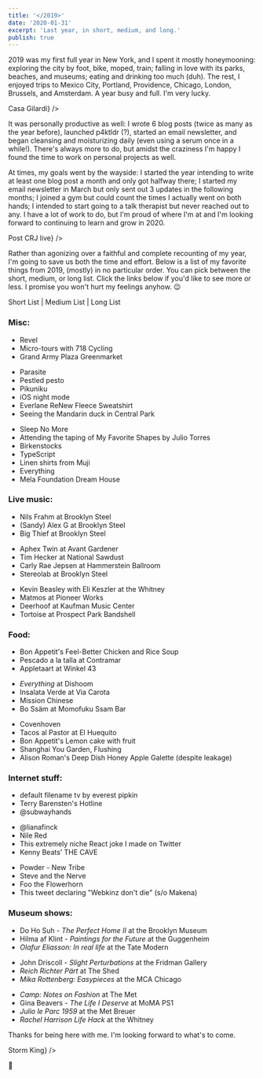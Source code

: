 ```yaml
---
title: '</2019>'
date: '2020-01-31'
excerpt: 'Last year, in short, medium, and long.'
publish: true
---
```






<ListProvider>

<section class="blog-section">

2019 was my first full year in New York, and I spent it mostly honeymooning: exploring the city by foot, bike, moped, train; falling in love with its parks, beaches, and museums; eating and drinking too much (duh). The rest, I enjoyed trips to <XA href="https://photos.google.com/share/AF1QipM3kyWNDQj3ccDQTCTe8FRz4nz26bG0FGtiftssKvSwF549WRQzHf1Up6Us9SPVuA?key=LXJBNnI2bms2TlRIUGxHc1dQdGdkYkY3eGVSRkhR">Mexico City</XA>, Portland, Providence, Chicago, <XA href="https://photos.google.com/album/AF1QipMrBzhErPoEAWWTHuVx06Sma2zJ4_4E_k5Pa8zL">London, Brussels, and Amsterdam</XA>. A year busy and full. I'm very lucky.

<div class="blog-inset">
  <ZoomImage src={gilardi} zoomSrc={gilardiZoom} caption={<span><XA href="https://casagilardi.mx/">Casa Gilardi</XA></span>} />
</div>

It was personally productive as well: I wrote 6 <Link to="/blog/">blog</Link> posts (twice as many as the year before), launched <XA href="https://p4ktldr.com">p4ktldr</XA> (<Link to="/projects/personal/p4ktldr/">?</Link>), started an <XA href="https://tinyletter.com/prichey">email newsletter</XA>, and began <XA href="https://www.kiehls.com/skincare/cleansers-and-scrubs/calendula-deep-cleansing-foaming-face-wash/512.html">cleansing</XA> and <XA href="https://www.kiehls.com/skincare/moisturizers/ultra-facial-oil-free-lotion/10002.html">moisturizing</XA> daily (even using a serum once in a while!). There's always more to do, but amidst the craziness I'm happy I found the time to work on personal projects as well.

At times, my goals went by the wayside: I started the year intending to write at least one blog post a month and only got halfway there; I started my email newsletter in March but only sent out 3 updates in the following months; I joined a gym but could count the times I actually went on both hands; I intended to start going to a talk therapist but never reached out to any. I have a lot of work to do, but I'm proud of where I'm at and I'm looking forward to continuing to learn and grow in 2020.

<div class="blog-inset">
  <ZoomImage src={crj} zoomSrc={crjZoom} caption={<span>Post <XA href="https://en.wikipedia.org/wiki/Carly_Rae_Jepsen">CRJ</XA> live</span>} />
</div>

Rather than agonizing over a faithful and complete recounting of my year, I'm going to save us both the time and effort. Below is a list of my favorite things from 2019, (mostly) in no particular order. You can pick between the short, medium, or long list. Click the links below if you'd like to see more or less. I promise you won't hurt my feelings anyhow. 😉

<ListLink length="short">Short List</ListLink> | <ListLink length="medium">Medium List</ListLink> | <ListLink length="long">Long List</ListLink>

</section>

<section class="blog-section">

### Misc:

<ListSubset length="short">

* <XA href="https://www.theverge.com/2019/6/16/18677586/revel-mopeds-scooter-nyc-review">Revel</XA>
* <XA href="http://www.718c.com/microtours">Micro-tours</XA> with <XA href="http://www.718c.com/">718 Cycling</XA>
* <XA href="https://www.grownyc.org/greenmarket/brooklyn-grand-army-plaza">Grand Army Plaza Greenmarket</XA>

</ListSubset>

<ListSubset length="medium">

* <XA href="https://en.wikipedia.org/wiki/Parasite_(2019_film)">Parasite</XA>
* <XA href="https://www.amazon.com/gp/product/B01HXWT40E">Pestled</XA> pesto
* <XA href="https://pikuniku.net/">Pikuniku</XA>
* iOS <XA href="https://photos.google.com/share/AF1QipNgAA83N8WQLks8OQg4CsbiJGOjQz_ygDxSjUsUWR51DiBbRDBgGcqOSX6IYmVXRQ/photo/AF1QipOTa1FwiRy8htLshg-RPpvyeOWuL578wAlYkLau?key=QnRyZzVBdHhPSkJUc3FOalRYVjg4ZVE3WGFmUVln">night mode</XA>
* Everlane <XA href="https://www.everlane.com/products/mens-renew-sherpa-fleece-crew-dark-slate">ReNew Fleece Sweatshirt</XA>
* <XA href="https://lh3.googleusercontent.com/UEwOKVs0amfa2e2XMn0OQ35uQtrlR48gDB6jTQPac6ttDevzE_MVlIGym9wih-BByDiRW_wB-FR4JIpQOFFgc9ZsjDKJb77SsbYsXW5Uh_-xGxqguiHfDxbByop-2BjWD03xnqPyN-f9dDqTkLM0IQrsbH0YOEAHVS4L0Gq6FlCpOB-qyyrfyoLzc5xNGsA8ecquhf0iEu_1oPWwC0JB3NN1bHGfy2TAc7kMXLqAokiC931-CzfPquZFEf76N2xSt42MOE3A4KahcHM56ZUC-RuDfj0YmrdOvUJYuDsgA4n3BFbXuIRMjVZCQqCtmzvEc5ss03xXTI_AwJ2c2yx6JcWDC_R2J1jSKHcb7FtF-kErLjnAncbBWHDt-8mntADtUcaxn6AZIj3mmP4mOlLtxL6fhzWlE4AO8O4E3NyfqWLbVHRN5AUW03qxQ75bTLrtIJm628ZqOn86pAzs3LeKWduZe0rtAxcWOuZ-ZdPrKMDQtf8hCHNIh6GoOsKqWvn6_LxjGHeh0tYQ1HtesgBOqOmlnGV0lbldnrL20fFoUOJ0-ccx_WsWw2T7R4UzcpN4-3PPFQTGjF3Pbu3ub0D2buRpLXClr9GFCeq-JQGMNVVaPgq_QOSLt0IkZko7qAiglq5cVJiXumwxvY1sW9FZ9tK7lrZAMZGc06DMCyec5F7mNd8JQVdDU3bL=w2084-h1562-no">Seeing</XA> the <XA href="https://www.nytimes.com/2018/10/31/nyregion/mandarin-duck-central-park-pond.html">Mandarin duck</XA> in Central Park

</ListSubset>

<ListSubset length="long">

* <XA href="https://mckittrickhotel.com/">Sleep No More</XA>
* <XA href="https://lh3.googleusercontent.com/wUtVAvIDZc2bD8eWCxLA51acMOcBpVhpVfXTKmR-jiiCQuHPKpJsIA4o2-C5b68LHGzFrU01ztdsA46EPC8GSRc_62CVxSNmDKKUjXFzq5fa1f179cqZTbto9vK5WFQB4lp5pVIt339fnnEfPyGdbPVAg9CpHeIXUITQ7AXbD3HZuGwXU0ERhRnzJfaNaM3lQBF3uT7FpfK15vSVXBzb4F9yeUaqFrvfVmEitty3yTqBlx6Kmy6qvStFQwyJHOFDVtOQhmXlEMGz_HIQn8WqI7tm43aRNSdyDdr0XNRdqo0pF10VZ08_Frn-JLPTuMtRuNVOIqj-1ZrmO7H9WAVo6ZoIHC2rZMHfWN0NgAQXnPm15AHOe7gqhh21YPcDPPvPHcoZx1M3O5pYxneukoAqPOefgfC-S5-NjliIgv1jASDEwst2m3QKXV8hMY8-VDzd-tiw2OGJd5QyzFud7rTX-mnK90uY0PI5pv8Cm-fKaBrm9gJWrfSVeFRLCCCp7Hc22GDQDvec_nYIJUpEWZiZ7ozTbW3ufQkgMJygzZHbhkymeBSuFOZDNARUpLe1nDadDJEwrZuh4oTmIj3tyELwGieUQCDkIipENqkAd3bQVgx4OtXTj0QJVZDEZSXdTYSbdquon1riiJUelaSR8ETBmeaAlFsnsesuy9RJw1_VfV0zaUzsN27BEZQpxNyMEeso0KZJNQIsdIEWE3kYTnqxECY53mUOOvI1enWziDJfMCZM-AiFhQ=w2160-h1350-no">Attending</XA> the taping of <XA href="https://www.hbo.com/specials/my-favorite-shapes-by-julio-torres">My Favorite Shapes</XA> by Julio Torres
* <XA href="https://www.birkenstock.com/us/arizona-birko-flor-nubuck/arizona-core-birkoflornubuck-0-eva-u.html">Birkenstocks</XA>
* <XA href="https://www.typescriptlang.org/">TypeScript</XA>
* Linen shirts from <XA href="https://www.muji.com/us/">Muji</XA>
* <XA href="http://www.everything-game.com/">Everything</XA>
* Mela Foundation <XA href="http://melafoundation.org/">Dream House</XA>

</ListSubset>

</section>

<section class="blog-section">

### Live music:

<ListSubset length="short">

* <XA href="https://lh3.googleusercontent.com/Iv-cn693IzavBnwrotVxo5oT0vE5DCxpb7yYa8uP29wKb2tGLpAetzNVIgZHuYX1rf0m59ULKNCBliRzQEpk4OPlsLfZ-GeUq1X0bJmjzpVkyy-tMAbACYDPBNkedCrxLbq8E4WAgBmdqZmwiNgm3AV4pQmSi0pGRsaA0-75UE-o7yau1VNLSfreyU_pwBmE7xm1nkM1GcsjYdxosXGNI5R44wZVRwwKc-0uhvV0UJxdQY5tkqJOC54qwJwFfXWzMakT2Rqx4RihzNHHblKyeCi1yvpNJWovoQJXrT_rO9qjHK5i2kPBjLlC9zbdNq0GD5UhWWMtdyG_hKBL8nUnHnB8llmOfMDLVaGtdVtMn7xYZu02DvzEsBtIAA16g_lwkuMz9y9qMwN-K8lt5EC19y_h9bUf-vuYw2o2pqEXbbgeT1mUo34myaUu5MqVmsZWLkVQnYG3TbCRlM15eR0R91EabVOvZoPW7Ck9qym9gDTIOUYpuNlbzymwtzB16XRGVaIok-sIhAjtT4GGfjXAOtm_ULkbQy1fib49HuLO_1ZkaLVmPWC0hEhKPTjRABwImTsyfGdYMGez3f3V5IhJ8zh5jDE2_O2ZQeqyv5zVIcqEnSOq_tz3LMB84FsjgSCnD_rBsE1D32sl2eLJw2aO9_cz6jLvY8zXZGDNlQCsrqhZckyyfzQA20K-lwdFiz-QucgTaEuiWY-_8iV1aUrLYuaUP6snS9-9akI6NU-Z0dByBiZLrg=w2084-h1562-no">Nils Frahm</XA> at Brooklyn Steel
* <XA href="https://lh3.googleusercontent.com/Io2aB4hGjNhrL3M8_QPwzPYqqvZRsdtSfVLndGx8D-0z8pEUQcDCCotA5OB6EZ6RJU8QsN3VWLZgVeadqIdDQmGwaeIbU49AuwU26ryD97qNOboidMEOrSsLXcx6khXkPk47a8flEkTOBx5PjW68VTQ6Wz-oKbkL168eoX6on4oykSxRm6ZJ5DjkeH_tg5EzFtiz1bgTZcOXHKcAEd_PIq0Pt_KJIH9EYyG2UohftAW6WLPu4TbOgnEiSP3UMJexKu5vwBto9ufHgnha_t1eQdqdARbjM0pP9w09cwmvXL_643zW14NGyK2OadJ8LKGMX94gzbgDY4zxWK_4wBCB5pFfxZqauOI_wD02o-xFaQPwndc0JDosANwuJPOEs-IOVld1fIXWuU3FoXbbv9ZC7t3jvtaMtBxE-jYBAz66-HvooEdZEx9GjKqwzDAnE4B3KuixGdNDvIYk1QMwAKq0978EMUxMfGAVbnublSRohMGaro2f495HFa61PMvychWV8czyHdb8p437jFyKxibbxiRxYd1DbNrMmbC7X0Wnw8aDc2rTqnGRCa_Tn6ypyiv_-RiexWaWV0PxolT5hFSwVKCyYj1RLp0XfV_avQuJm1oBO9skH2o9OC6bO7ZSZohrrU761Eo4WRfAJocDbGW-TgPYoKNcBif3fZuP7euGjHxJI5SEUXhEdyLLWhzCZymwqjLxQXCb5P8_tgQuLCaB2Y9HiKH6R0WIBadctufu2qX8WxD5wA=w2084-h1562-no">(Sandy) Alex G</XA> at Brooklyn Steel
* <XA href="https://lh3.googleusercontent.com/VACtzmkbxp6NreBmT9AUq9uT_S9m-tvS7g32YkCKnLmk3vbLYaOH1I3Ic2-yoS_QY13JHkV6JIwXYUGQtSa_uzEBwu9-Ycm8kWfB7phMFLx_BOobyHVesC4YsF7PbF7OojvgaUZGBOTrQ2O_xhwYDqCAnf4F5TCs-BKzgjIvAhTEA8868gMavABkKHL0Ou9zdEO2fO3-yBqTBvXubAqi88-IPg_1FkFpcO9b-9wcCRjl_X5nwNC6RTDvaMfkDLZSSNcy4bTqvK1qPOhsdzPGaXSN2AOpVV9_uPgfYNn-miby3odjf_egNCL9i2lo-QRg2EngLduBq3TXYeaDh7OBGhk_X05LruT1UP599bbvxecXfPXKTFevvXUvAZ8ZWf7BOR8VqVpivfhNfuFED0K_Wievs2CSmyKbCf6PjRTsxVfNwHLhQBSQHpFHIXhAtHfbCa3kS7puKpTHtFqql0c8ZzpSyP8bRToWY2Q_-czxm8SvLyXGZlaqnFri-iC0a-cNo5W4MdYUEvEHts7FmAiefrEcqU472N6uBmC90zvoeD_GYlz6LEgC8Z1eIb0zwVcswgYr8Fnn7casVnaHsuSjKz_Rc6lXO69u7hxmHDC6HGmWtaX8iJ6QiZkoPElJDs4Zw4J8fAHiigJruU7LPfd4Vjhrlb-0hh2fAB6y7D-KOFAbv2lo3MG3y8trwDIt0mdH74J3GyVVknZK4V5Oza712vRVt8g_vStvAu2TYB1zIMOfs2Etiw=w2084-h1562-no">Big Thief</XA> at Brooklyn Steel

</ListSubset>

<ListSubset length="medium">

* <XA href="https://lh3.googleusercontent.com/gHB2lKirkFg2Avpm2iIBvWhjKInJoCHuOpW7HGMrwEmXCUhWL2BleaFZQ0bRsQ9qPdfMCUdSbQnQVm0buauy5Ka3h7JeNCXjgJuJ9upmAjnjS9xbDyGS9nTCLBzcmEARggHgQFOTJL75aceTkYfGToPTmNpkOXmoPSiHOyTssqJ_8YO0wg_2ceA3P2I4m8WbvwBrXBT5YqQwrImmxSH65HKlQGnLxzfgyVMqk2aCNnSSw4ueXiU3o-QclrHYpkMuflgMAMM7H_NzS349WTAONwPdcD-hbNpWfu8PFTiYbUAQ1N6cX_rlBAr8T3gsoQNj6TsMt2sRqUyh-KwJkM0P920qFc0KoVWIiTTLNOyZpyte-AHjmn0U_euECSbl-b1MO9N4HuEwjvl9mn0aHb7Bm8IQg-k9pJ9ybu4OsgFRxoUh1AQnlHwFrBHkANrr1p0w3S8fwTMrR8ekLK2uTNhq-jFrXWp4iSZ-WNy7tt8SEzNltQyMq5srV7mBojvNovylAToNzrHWLsKMq0AVDhF8eU8qmd8QKe5A9b6WiVl9qkTGrvOUjqo6K_hw2cwDlfh09h15Uk-aWQUeOFd31Y9xZ6A7dy_mavyUv-spDo510-cCgazKrmkWpg-foNClVhkxLG9HIWWBNmfgdUhZVbh5p13fDAlUw8eq_c9aBMJN2up4xIWMjMXOQRDQ=w2774-h1562-no">Aphex Twin</XA> at Avant Gardener
* <XA href="https://lh3.googleusercontent.com/cOXecRLXA_0E4WUsWwP3eZxdtwqasn9RTzlPt5GNXvHzm--Wxoc_Axu-9Lhj2FLhPBDGxljPk0TpDedncRnyxYZXLfgn39plG3x36mQFyEisBPiAbMp512PWli_N11TW8Jie-u539lyIKtliSHyRvkeJ_HaNWEgjX_ztqCiuvTn4bEzAn4-0uMw_uQNwdL-V1Tmhf_0HbLCs6o6vpubPgS1QNaVJy3Xk2ZOiu8vd5DB4hRS2LQL3-ZsBw8wooQwhIYjS2vlZrQfMnvUvw0W96r0yBABHNXLdF0RtbF-jDOieCpxliT0Ge3AV6mr-lffU2QlbnRUc3ZHhvD1DlSwiwEGNa_1skU2TwJT8f77bdBNNFWucDocscqMffTmMVfOYlGkyKakiU9yCRxagMlaSpRt_kVQNRPVyScyu9LVxajChPSWg7vjO3IYXi8Y9Jqx32DKaQ2IpsWnxDYpxm_xYhEM8yhlodkfaYvU9VuxHHed2wXu5BHtmSoiBqTSbY-VbOVw2kmLW39fT6ADfe9oLCoUSfKDVIryDO6HNFle8o6u9Ye7lCz6hcR9v8AKzvhiFYYvqFchqi2t3PX4Mp5i_t0SHD5fdgCtCrXhF_Gzu0L6MgwWFbnU397W_hrHI16m9D2FugTptAja_9CrUXb2ElL-UlDhVs6cKDl5a_mb7w6AjzdmCbmkc_wQQqYRbqb-s6gNwO17-RnpISm0oqgT8ipp3r890GFVeiOByLFDcKZw3LBcDLg=w2084-h1562-no">Tim Hecker</XA> at National Sawdust
* <XA href="https://lh3.googleusercontent.com/P0DBWX8sd-JUO7-0j5MEKqfauyveyzr_gqVEwVK_EqgFgYR-0ZgzSRNh2tsO_PM7TlnCrT5ADb-Lm0F4WLTblqDMViBMWec189STkLhcd3JbTMQ9GTlGpT8d5Ll1Ew0N2MqZoGq9Y6j-3fT28JzuvPNvy3kAggel2jjYbowCH6rioAndIqwzTa7eG7rzZjaIREms8-m80k5uyg9D5c3mIjloRzxmZo0l3GcbkR55mFcivBfqYeTP8MI7wZHHDX0TBAX4bQF5e1Vsq80DregQmALUrfh_4f0LOnlg6UJmskkKj4qre7JYy1wDwof7vj3qhC28t2Z0JesYc2owLTzYcx0IVJqvP5S7sP8FJhBpnBlBwKG8wthEEkmbYAkveTPn7yBdKD4l3KFtoLrcVM7KP5DPL2qU5CGT1xiJtBpHvuh80J3UijRVtGdmBZAJ6hPeZSpaeXk9evQbnJXXRPvjYn0VkFjg1s8HoFWRmlU9-q-QqfjP7DIlt7Kzo2fckSVfg9aYqA7nY3_ljcAVKHvn0-nHvXiI6FkSJ020ODAwTFAiee0phe_3C3W6GxPYTAz5qHzR1OAf7Fj2L2NCzRRdxTuNIAlt4PhlfX-f_d181ZCZFgH-ne2QTjZjrNI02n3J8z6sxlWjLJWV6JxXWQ0Hjv7tavokz9Zk2KvYhvJ4xQESuYNMGyEGxvLWhyDEwrP8CpawN8-tQBTQ_zyfakLEByuaCTnuc2lMT6SWO-LJm2Ccnhnoog=w2084-h1562-no">Carly Rae Jepsen</XA> at Hammerstein Ballroom
* <XA href="https://lh3.googleusercontent.com/VAuZ8-cr0SMKCAkmJZQLQisBT8h915fziHH3dD38aXLoB9KgJFLeGjE6ziz63px9SN6nYxCvdF7FNo_2hFOmk0QatnFD-hFLZZ0olhei9LFUKptdGCxtwJNHE5Kjr4h2Q_jn_4NGBaU7wvI2aZUMLV3KH1wxrEVKLiRFlb6OapeHKzCMqiIs2lBOGoOEiOqhSnBWs3aYWxWwu6gr5cQQrHZwn5vXNq4iKrKZgWNKKLjZHqC6WJcUqyRxp02rvMNTorHAXAHm0uj3lqkxuq2EMcW-H-7zD4s9MDw_XaRO-JvgrhhEYzJ4XeNkOBhlmQIj1ZPDf2QT-Dy4qgACQyQc_OuIJMGBWJi9USEVY_pQXiOv6WkqZA1BPyeAROPw6AMVBCjzVQj9WlxTJLim9fC1ff6JTCLWkGTZBzjxrLwq0Th8xRBOGELTXYwKsMn9FGUJILFtzIlIJT5Qg3cFzH8gQQ1F5rO0Qoa2TN5hVQHap0IWtrt9__9n_FHhRKxwFp_nVOd_vXo34VBp-lTKp3VfSGU23r3S8fykuAgvh3rP8givsJTMlPJAZeusQnFopChLAvNfMCXqCbOOut6CKWS2-t4MSvx2p7vOeJgzzrpGXbINPC9Ral6e2eWwWQoKQkVvRxACaNw9KbWj3KJNAAnXALXC9qpWYisFLjpQ_y7wRzoW-80KWq6mccGXH6cjsQY3iqivxCiI9_aLsumwgDKzq3NFe0tHeU8FHBUDYaHzSIAOlAYYcw=w2084-h1564-no">Stereolab</XA> at Brooklyn Steel

</ListSubset>

<ListSubset length="long">

* <XA href="https://lh3.googleusercontent.com/vl337KWJ95e4Re51yRSMQ9nWo4EgmjhtzFJ4gsqkkL-c4nWv4dZeOCCqjWaSB4zA6FiGsI6aXzMn7zWWPAA7FOPLBkvgGodPVAtF5fd2s5g0Vh5uUtCQB8dHyNNnPBdxY37tLJDYs1o9q0NAooZUVpV1JH-q0EU6wsp9_T8cFbmWUsk1gm1KObVM6yPkOJrYMq6b3D_4tVzLPAxL0FytDaBAclbZarHZ-MNOX3xEOU4Imoik8xkH3BzhO_yKMAhGI1SP0RtW6fH6pgX3tNQAfeLc3WIol9Mu8WW6duUHFo16cXgnogXPrmMVe8Xn0113yAfMXECgvUF7T7G60dyB0UU1eTF1tkfVp34eA2s2V7djq_Alc71PeKQ55MrcK5ga6cY2PiNM5P6gPbohHpW9_2tcaxglIyjuz4vLgcvm__emKVZvzjcPi_gqvlhQTOB7LuNHxp60a7By2Ov94P_vxRg4NcReAl2FyAeHHvTSC14KKRdvoyVEPRO-kqRFpQ-wOzKimtzqRf1LiPy4sFEz9qi9iVxWwcqO68MGXO4pRce65WTtG1ACx45uFV4oiZo-M-_YFzzt7YtzvjOkqkUR9ox5QO-hwf7gwtpNGXuAcmKTsF3y4z-KJ4-NbMVpqfhtx7xWhIki5cvEiYHhGolsdEqeHMsQ6dhU3ry6XJhpHkTDPSPV0-Wz2yXD_fccAsv0Zh95yoDPrV_WCvg2g8zycfDkWRe9ZJTsrDUOSKjxZUozNBnO9g=w2084-h1562-no">Kevin Beasley with Eli Keszler</XA> at the <XA href="https://whitney.org/events/eli-keszler">Whitney</XA>
* <XA href="https://lh3.googleusercontent.com/OhKIUqmUYRgEDje6LVtLuoDBrOj2Ma8_u_i_LQo9bs1sGQodoVQztzh-drsIS1XtHoJYarb_9i3kA3rvwFtcTChiU4ObpwYpo3KwAj9Jj9PL0SHDmdF-t0FVEXQGnC_6OA60BkW7rF9QwNzoCUxEp-fe_hPMOCFuyIlRobaNtgfj9tEi5znGbpsrV632Ijnky_8HQyirUV5_S87-e4joMLpzy8ckd3wNZHpIWVEkTrnAm0b-6E0jm02rXXTnjv5HsD5eOush86rAy8uyV5wOAXJECrZfVAkWBlZglAxYoCOHoMjy7yq1mQtVNvNdMoUOz7irBv8F8fLdyYyvo6Nt6MsPsXB3idHaE1NmvBC7VLmE6IcEGA6IkVVf_l-SPDF1MBrX6LiqQDiYdsurrmQuzVP-Uhml3zRvypst93mJtkBcn7HyCL8p4bK_XiCP5amI6WxO2oMHqepTAm3cvXV3e4ktP4vrFYwAeEcD8YjjopZ2X21a8pAFUwzknpjoRcVTPT33bpqAmxPSfItmb9qvsOwUHyi4WkRXgUi1rTC_ANLy676oQrwMRhfIZk7qIKOJM8RE9nOzfTyYstkAfyENVKw-agiDpnHHKsmatIz8Z2NNYPoYdlw4xRgiEK0LNweOEE5S0xBqUn1p3G4-6ZINaK1InTGcRZLTeTyw840Tgf4rclmQ_8Aoo8S4LzpzBCa4107jvyDFBHtOIlx6Evm_6z-lr9UiPwJkQRUSHjMqbFxyopDZLg=w2068-h1562-no">Matmos</XA> at Pioneer Works
* <XA href="https://lh3.googleusercontent.com/C_7AA3RGo2mGDDDHo5sWkS8M2Ay0H5QsEp2FZnx4_NnBJo544Lk4TzpZErGEqxU-vvuyxAOXEKiX0I6c8g527UQEJOml4qUm31h8B9o0-qMpW0mengmH6sU4rjZIoepXnTZd5r5bGqSn0Hlx_6S4qbhLWLxBxahMqxBbfKePA-0zb6FkXdrDlcmQSwgxG1XDnh5q92KTZQvBkNbIpqNW4vJiCLe-gzvjRSWFxwzsOTkLptJuyaO9dOa-eIv12ipRPAGlWPIZ6iFBxFFTGGooUjux-DUH-q-NTcCkRXGF661CwI6C5vXSFaJJmEg44WeDQ2arzG9ZS0D84LrC5ir7IprGRQKk0mnC2JZvnX1LWWuJdDHtqq0gLtMAGykn5br-H650nVWAVrBE1lAMJ10exsx8dn7sshOZSTPyVjJ6xcmEZycPFCiOzpnFAaFXNrtzNzLkNsvZcYYQ8JHLbZCQF2L3HNl4J1HJbB272bKzG-CCajg-jmt17ySwA1vifiq-76e5Q21DnzrUNPaUi7YjO5Ws25yUMijLxlmuJIjAn-oDHDDgmjDWnhyvvC06YvV235n43mxNnInj4NAs0KKI0KiN3lYD0Cv6MPQsZ3BdzmtVvQdq9xvYL4NhGpMpiDFAJtXQDCeU6XekRKwUaB8ZYTc5v71_QgEgp78hFxAgBfZgZ_nEoae6VrpUvCUUlbjXS8v-FRG9t23BMolsLmlDCucnQT-Ydrf_kdJjdsdQ5RrR2j_KsQ=w2084-h1562-no">Deerhoof</XA> at Kaufman Music Center
* <XA href="https://lh3.googleusercontent.com/Ztgcn2kHZfzmFnZPcBD17WFo0VLLf4kDCVK5aeXkpTcmnI473Ft0Gcp5olc5oKo-vbpbnwanjhsEfcM1JU9pQJIuS_rCA3iTouGKRWaiv5QGDHx1aQPmvYSPGUkH8OUdyQ0SWzEGvvohQTu_Uud8qwyK8mqGAHJwIGfP6cT4Ug9dN7gYl74ulC_KFyvT_OQ8cQGS9e1hxSGw1qAI4PEh-tSlCGmgUbE9Ih6OWFhd-asiEK1M-IGWAie7442U-OH_oWG90A0H8X7RK9Jg4rec9N1IMwfIfkqfl4k2P6_x_nj1_rxIVsBjBa_7JA-BuiN3D0a7hgbm53cDmyV3DEaZzMVSxtVu86FFrOE6STYQgRG1HvYI897eQyploqHk4J7p1MOxzhnU9brNvDr3woHuaspLXhWZTuhT5Q5NqJQXVQ94KLyo0680kPJxutIBdPlbGdWE3bLtug-rnQiPBFtUA0Cp8_XTg87AvkMaBwHvHHfT0eCofG6xCwAolwVNvoZqBN6JGebz4SujrheF_E7tIl3x10PRU2V523kQIJEfvrdA3Zde2uLVJynv_v-7PWS6xG4j2bPCM7M2D9iLHL-p8oHPd1mEFfAZgoZkucAjsMb393lDH8osuha0LQaU-bNl9HQXOpvS0IUmFYtcOILXm34DP31ppRE3zDiZo7JP4yCSc44yEIjSr0HBpqckh5NZgMku6EHzfkOhkp99xkFsZpRVnmryXJmOx4De1XgQbNSv6Xp3GQ=w1984-h1564-no">Tortoise</XA> at <XA href="https://www.prospectpark.org/visit-the-park/things-to-do/celebrate-brooklyn/">Prospect Park Bandshell</XA>

</ListSubset>

</section>

<section class="blog-section">

### Food:

<ListSubset length="short">

* Bon Appetit's <XA href="https://www.bonappetit.com/recipe/chicken-rice-soup">Feel-Better Chicken and Rice Soup</XA>
* <XA href="https://saltandspine.com/featured-recipes/red-green-grilled-snapper">Pescado a la talla</XA> at <XA href="http://www.contramar.com.mx/english.html">Contramar</XA>
* <XA href="https://photos.google.com/share/AF1QipNgAA83N8WQLks8OQg4CsbiJGOjQz_ygDxSjUsUWR51DiBbRDBgGcqOSX6IYmVXRQ/photo/AF1QipM79lJyaX7Dniw4ULK3BiFDEwcZtUqEqBn4QGqk?key=QnRyZzVBdHhPSkJUc3FOalRYVjg4ZVE3WGFmUVln">Appletaart</XA> at <XA href="https://photos.google.com/share/AF1QipNgAA83N8WQLks8OQg4CsbiJGOjQz_ygDxSjUsUWR51DiBbRDBgGcqOSX6IYmVXRQ/photo/AF1QipM79lJyaX7Dniw4ULK3BiFDEwcZtUqEqBn4QGqk?key=QnRyZzVBdHhPSkJUc3FOalRYVjg4ZVE3WGFmUVln">Winkel 43</XA>

</ListSubset>

<ListSubset length="medium">

* *Everything* at <XA href="https://www.dishoom.com/">Dishoom</XA>
* <XA href="https://www.instagram.com/p/Bz6K-S3nRvN/">Insalata Verde</XA> at <XA href="https://www.viacarota.com/">Via Carota</XA>
* <XA href="https://www.missionchinesefood.com/">Mission Chinese</XA>
* Bo Ssäm at <XA href="https://ssambar.momofuku.com/">Momofuku Ssam Bar</XA>

</ListSubset>

<ListSubset length="long">

* <XA href="https://www.covenhovennyc.com/">Covenhoven</XA>
* Tacos al Pastor at <XA href="http://www.elhuequito.com.mx/">El Huequito</XA>
* Bon Appetit's <XA href="https://www.bonappetit.com/recipe/lemon-cake-with-fruit">Lemon cake with fruit</XA>
* <XA href="https://www.shanghaiyougarden.com/">Shanghai You Garden</XA>, Flushing
* Alison Roman's <XA href="https://cooking.nytimes.com/recipes/1020607-deep-dish-honey-apple-galette">Deep Dish Honey Apple Galette</XA> (despite <XA href="https://photos.google.com/share/AF1QipNgAA83N8WQLks8OQg4CsbiJGOjQz_ygDxSjUsUWR51DiBbRDBgGcqOSX6IYmVXRQ/photo/AF1QipOEn6EGEMZ1jAPq-whCoUIOv4ZvTl0E8KVQNi5p?key=QnRyZzVBdHhPSkJUc3FOalRYVjg4ZVE3WGFmUVln">leakage</XA>)

</ListSubset>

</section>

<section class="blog-section">

### Internet stuff:

<ListSubset length="short">

* <XA href="http://defaultfile.name/">default filename tv</XA> by everest pipkin
* Terry Barensten's <XA href="https://www.youtube.com/channel/UCHRUAMAzVUS_Szvxn55GXaQ">Hotline</XA>
* <XA href="https://www.instagram.com/subwayhands">@subwayhands</XA>

</ListSubset>

<ListSubset length="medium">

* <XA href="https://www.instagram.com/lianafinck/">@lianafinck</XA>
* <XA href="https://www.youtube.com/channel/UCFhXFikryT4aFcLkLw2LBLA">Nile Red</XA>
* This extremely niche React joke I made <XA href="https://twitter.com/prestonrichey/status/1154859874888638466">on Twitter</XA>
* Kenny Beats’ <XA href="https://www.youtube.com/playlist?list=PLOa7rvaTYe0Y0PR-agSDLG8XfldqZVVQj">THE CAVE</XA>

</ListSubset>

<ListSubset length="long">

* Powder - <XA href="https://www.youtube.com/watch?v=zJE1HoHabMw">New Tribe</XA>
* <XA href="https://www.twitch.tv/steveandthenerve">Steve and the Nerve</XA>
* <XA href="https://www.youtube.com/channel/UC3Kk8tvhHkWMMfKBb0q0X9g">Foo the Flowerhorn</XA>
* <XA href="https://twitter.com/md_quack/status/1176597514306359298">This tweet</XA> declaring "Webkinz don't die" (s/o <XA href="https://twitter.com/kellymakena">Makena</XA>)

</ListSubset>

</section>

<section class="blog-section">

### Museum shows:

<ListSubset length="short">

* Do Ho Suh - <XA href="https://ny.curbed.com/2018/11/15/18088906/do-ho-suh-perfect-home-brooklyn-museum">*The Perfect Home II*</XA> at the Brooklyn Museum
* Hilma af Klint - <XA href="https://www.guggenheim.org/exhibition/hilma-af-klint">*Paintings for the Future*</XA> at the Guggenheim
* <XA href="https://www.tate.org.uk/whats-on/tate-modern/exhibition/olafur-eliasson">*Olafur Eliasson: In real life*</XA> at the Tate Modern

</ListSubset>

<ListSubset length="medium">

* John Driscoll - <XA href="https://www.fridmangallery.com/slight-perturbations">*Slight Perturbations*</XA> at the Fridman Gallery
* <XA href="https://theshed.org/program/2-reich-richter-part">*Reich Richter Pärt*</XA> at The Shed
* <XA href="https://mcachicago.org/Exhibitions/2019/Mika-Rottenberg-Easypieces">*Mika Rottenberg: Easypieces*</XA> at the MCA Chicago

</ListSubset>

<ListSubset length="long">

* <XA href="https://www.metmuseum.org/exhibitions/listings/2019/camp-notes-on-fashion">*Camp: Notes on Fashion*</XA> at The Met
* Gina Beavers - <XA href="https://www.moma.org/calendar/exhibitions/5034">*The Life I Deserve*</XA> at MoMA PS1
* <XA href="https://www.metmuseum.org/exhibitions/listings/2018/julio-le-parc-1959">*Julio le Parc 1959*</XA> at the Met Breuer
* <XA href="https://whitney.org/exhibitions/rachel-harrison">*Rachel Harrison Life Hack*</XA> at the Whitney

</ListSubset>

</section>

<section class="blog-section">

Thanks for being here with me. I'm looking forward to what's to come.

<div class="blog-inset">
  <ZoomImage src={stormking} zoomSrc={stormkingZoom} caption={<a href="https://stormking.org/">Storm King</a>} />
</div>

🎈

</section>

</ListProvider>
